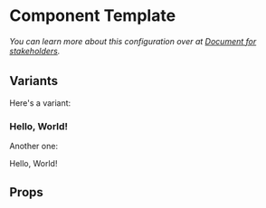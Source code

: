 
<Meta title="KIJ/Component Template" component={ComponentTemplate}/>

# Component Template

###### You can learn more about this configuration over at [Document for stakeholders](https://www.learnstorybook.com/design-systems-for-developers/react/en/document/).

## Variants

Here's a variant:

<Preview withToolbar>
    <Story name="Variant 1: Heading">
        <ComponentTemplate someProp={"some value"}><h3>Hello, World!</h3></ComponentTemplate>
    </Story>
</Preview>

Another one:

<Preview withToolbar>
    <Story name="Variant 2: Paragraph">
        <ComponentTemplate someProp={"another value"}><p>Hello, World!</p></ComponentTemplate>
    </Story>
</Preview>

## Props

<ArgsTable of={ComponentTemplate}/>
